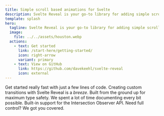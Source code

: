 ```yaml
---
title: Simple scroll based animations for Svelte
description: Svelte Reveal is your go-to library for adding simple scroll based animations to your Svelte apps.
template: splash
hero:
  tagline: Svelte Reveal is your go-to library for adding simple scroll based animations to your Svelte apps.
  image:
    file: ../../assets/houston.webp
  actions:
    - text: Get started
      link: /start-here/getting-started/
      icon: right-arrow
      variant: primary
    - text: View on GitHub
      link: https://github.com/davekeehl/svelte-reveal
      icon: external
---
```



<CardGrid>
  <Card title="Near zero config" icon="rocket">
    Get started really fast with just a few lines of code.
  </Card>
  <Card title="Highly customizable" icon="puzzle">
    Creating custom transitions with Svelte Reveal is a <em>breeze</em>.
  </Card>
  <Card title="100% TypeScript" icon="seti:typescript">
    Built from the ground up for maximum type safety.
  </Card>
  <Card title="Exhaustive documentation" icon="open-book">
    We spent a lot of time documenting every bit possible.
  </Card>
  <Card title="Intersection Observer" icon="seti:svg">
    Built-in support for the Intersection Observer API.
  </Card>
  <Card title="Extensive API" icon="seti:json">
    Need full control? We got you covered.
  </Card>
</CardGrid>
